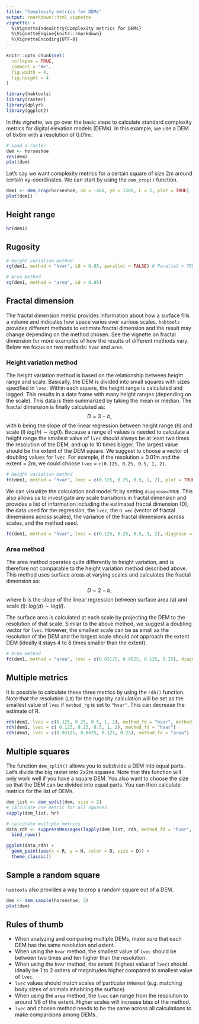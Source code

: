 ```yaml
---
title: "Complexity metrics for DEMs"
output: rmarkdown::html_vignette
vignette: >
  %\VignetteIndexEntry{Complexity metrics for DEMs}
  %\VignetteEngine{knitr::rmarkdown}
  %\VignetteEncoding{UTF-8}
---
```


```r
knitr::opts_chunk$set(
  collapse = TRUE,
  comment = "#>",
  fig.width = 4,
  fig.height = 4
)
```

```r
library(habtools)
library(raster)
library(dplyr)
library(ggplot2)
```

In this vignette, we go over the basic steps to calculate standard complexity metrics for digital elevation models (DEMs).
In this example, we use a DEM of 8x8m with a resolution of 0.01m.

```r
# Load a raster
dem <- horseshoe
res(dem)
plot(dem)
```
           
Let's say we want complexity metrics for a certain square of size 2m around certain xy-coordinates. We can start by using the `dem_crop()` function.
```r
dem1 <- dem_crop(horseshoe, x0 = -466, y0 = 1269, L = 2, plot = TRUE)
plot(dem1)
```

## Height range

```r
hr(dem1)
```

## Rugosity

```r
# Height variation method
rg(dem1, method = "hvar", L0 = 0.05, parallel = FALSE) # Parallel = TRUE enables parallel processing using multiple cores to speed up the calculations using the height variation method. Only use this if you have a powerful computer with at least four cores.

# Area method
rg(dem1, method = "area", L0 = 0.05)
```
          
## Fractal dimension

The fractal dimension metric provides information about how a surface fills a volume and indicates how space varies over various scales. `habtools` provides different methods to estimate fractal dimension and the result may change depending on the method chosen. See the vignette on fractal dimension for more examples of how the results of different methods vary. Below we focus on two methods: `hvar` and `area`. 

### Height variation method

The height variation method is based on the relationship between height range and scale.
Basically, the DEM is divided into small squares with sizes specified in `lvec`. Within each square, the height range is calculated and logged. This results in a data frame with many height ranges (depending on the scale). This data is then summarized by taking the mean or median. The fractal dimension is finally calculated as:
$$D = 3- b,$$
with b being the slope of the linear regression between height range (h) and scale (l) $log(h) \sim log(l)$.
Because a range of values is needed to calculate a height range the smallest value of `lvec` should always be at least two times the resolution of the DEM, and up to 10 times bigger. The largest value should be the extent of the DEM square. We suggest to choose a vector of doubling values for `lvec`. For example, if the resolution = 0.01m and the extent = 2m, we could choose `lvec` = `c(0.125, 0.25, 0.5, 1, 2)`.

```r
# Height variation method
fd(dem1, method = "hvar", lvec = c(0.125, 0.25, 0.5, 1, 2), plot = TRUE)
```
           
We can visualize the calculation and model fit by setting `diagnose=TRUE`. 
This also allows us to investigate any scale transitions in fractal dimension and provides a list of information including the estimated fractal dimension (D), the data used for the regression, the `lvec`, the `D_vec` (vector of fractal dimensions across scales), the variance of the fractal dimensions across scales, and the method used.  
          
```r
fd(dem1, method = "hvar", lvec = c(0.125, 0.25, 0.5, 1, 2), diagnose = TRUE)
```

### Area method

The area method operates quite differently to height variation, and is therefore not comparable to the height variation method described above. This method uses surface areas at varying scales and calculates the fractal dimension as:
$$D = 2 - b,$$
where b is the slope of the linear regression between surface area (a) and scale (l): $log(a) \sim log(l)$.

The surface area is calculated at each scale by projecting the DEM to the resolution of that scale.
Similar to the above method, we suggest a doubling vector for `lvec`. However, the smallest scale can be as small as the resolution of the DEM and the largest scale should not approach the extent DEM (ideally it stays 4 to 8 times smaller than the extent).

```r
# Area method
fd(dem1, method = "area", lvec = c(0.03125, 0.0625, 0.125, 0.25), diagnose = TRUE)
```

## Multiple metrics

It is possible to calculate these three metrics by using the `rdh()` function. Note that the resolution (`L0`) for the rugosity calculation will be set as the smallest value of `lvec` if `method_rg` is set to `"hvar"`. This can decrease the estimate of R. 

```r
rdh(dem1, lvec = c(0.125, 0.25, 0.5, 1, 2), method_fd = "hvar", method_rg = "hvar")
rdh(dem1, lvec = c( 0.125, 0.25, 0.5, 1, 2), method_fd = "hvar")
rdh(dem1, lvec = c(0.03125, 0.0625, 0.125, 0.25), method_fd = "area")
```

## Multiple squares

The function `dem_split()` allows you to subdivide a DEM into equal parts. Let's divide the big raster into 2x2m squares.
Note that this function will only work well if you have a square DEM. You also want to choose the size so that the DEM can be divided into equal parts. You can then calculate metrics for the list of DEMs. 

```r
dem_list <- dem_split(dem, size = 2)
# calculate one metric for all squares
sapply(dem_list, hr)

# calculate multiple metrics
data_rdh <- suppressMessages(lapply(dem_list, rdh, method_fd = "hvar", lvec = c(0.125, 0.25, 0.5, 1, 2))) %>%
  bind_rows()

```
        
```r
ggplot(data_rdh) +
  geom_point(aes(x = R, y = H, color = D, size = D)) +
  theme_classic()
```

## Sample a random square

`habtools` also provides a way to crop a random square out of a DEM. 
```r
dem <- dem_sample(horseshoe, 2)
plot(dem)
```

## Rules of thumb

- When analyzing and comparing multiple DEMs, make sure that each DEM has the same resolution and extent.
- When using the `hvar` method, the smallest value of `lvec` should be between two times and ten higher than the resolution.
- When using the `hvar` method, the extent (highest value of `lvec`) should ideally be 1 to 2 orders of magnitudes higher compared to smallest value of `lvec`.
- `lvec` values should match scales of particular interest (e.g. matching body sizes of animals inhabiting the surface).
- When using the `area` method, the `lvec` can range from the resolution to around 1/8 of the extent. Higher scales will increase bias of the method.
- `lvec` and chosen method needs to be the same across all calculations to make comparisons among DEMs.
